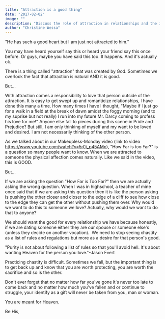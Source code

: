 ```yaml
---
title: "Attraction is a good thing"
date: "2017-02-02"
image: ""
description: "Discuss the role of attraction in relationships and the importance of looking beyond physical appearances to the heart."
author: "Christine Wessa"
---
```


"He has such a good heart but I am just not attracted to him."

You may have heard yourself say this or heard your friend say this once before. Or guys, maybe you have said this too. It happens. And it's actually ok.

There is a thing called "attraction" that was created by God. Sometimes we overlook the fact that attraction is natural AND it is good.

But...

With attraction comes a responsibility to love that person outside of the attraction. It is easy to get swept up and romanticize relationships, I have done this many a time. How many times I have I thought, "Maybe if I just go for a walk in a field at the break of dawn amidst the foggy morning (and to my suprise but not really) I run into my future Mr. Darcy coming to profess his love for me!" Anyone else fall to pieces during this scene in Pride and Prejudice? But still, I am only thinking of myself and my want to be loved and desired. I am not necessarily thinking of the other person.

As we talked about in our Makeupless-Monday video (link to video https://www.youtube.com/watch?v=5r0i_p45AMo), "How Far is too Far?" is a question so many people want to know. When we are attracted to someone the physical affection comes naturally. Like we said in the video, this is GOOD.

But...

If we are asking the question "How Far is Too Far?" then we are actually asking the wrong question. When I was in highschool, a teacher of mine once said that if we are asking this question then it is like the person asking is pushing the other closer and closer to the edge of a cliff to see how close to the edge they can get the other without pushing them over. Why would we want to do this to someone we love? Actually, why would we want to do that to anyone?

We should want the good for every relationship we have because honestly, if we are dating someone either they are our spouse or someone else's (unless they decide on another vocation).  We need to stop seeing chastity as a list of rules and regulations but more as a desire for that person's good.

"Purity is not about following a list of rules so that you'll avoid hell. It's about wanting Heaven for the person you love."-Jason Evert

Practicing chastity is difficult. Sometimes we fall, but the important thing is to get back up and know that you are worth protecting, you are worth the sacrifice and so is the other.

Don't ever forget that no matter how far you've gone it's never too late to come back and no matter how much you've fallen and or continue to struggle, your identify as a gift will never be taken from you, man or woman.

You are meant for Heaven.

Be His,
